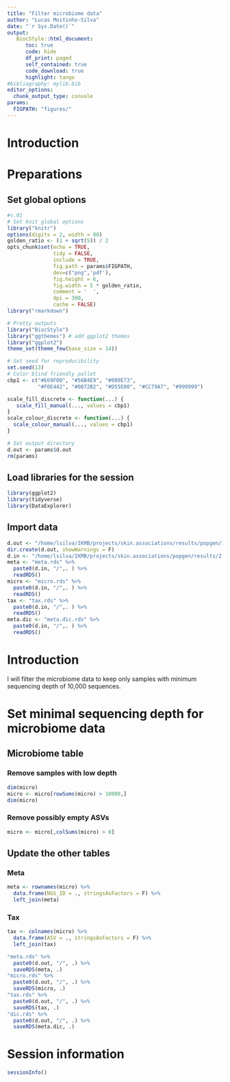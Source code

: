 ```yaml
---
title: "Filter microbiome data"
author: "Lucas Moitinho-Silva"
date: "`r Sys.Date()`"
output:
   BiocStyle::html_document:
      toc: true
      code: hide
      df_print: paged
      self_contained: true
      code_download: true
      highlight: tango
#bibliography: mylib.bib
editor_options:
  chunk_output_type: console
params:
  FIGPATH: "figures/"
---
```



# Introduction


# Preparations

## Set global options

```r
#v.01
# Set knit global options
library("knitr")
options(digits = 2, width = 80)
golden_ratio <- (1 + sqrt(5)) / 2
opts_chunk$set(echo = TRUE,
               tidy = FALSE,
               include = TRUE,
               fig.path = params$FIGPATH,
               dev=c("png",'pdf'),
               fig.height = 6,
               fig.width = 5 * golden_ratio,
               comment = '  ',
               dpi = 300,
               cache = FALSE)
library("rmarkdown")

# Pretty outputs
library("BiocStyle")
library("ggthemes") # add ggplot2 themes
library("ggplot2")
theme_set(theme_few(base_size = 14))

# Set seed for reproducibility
set.seed(13)
# Color blind friendly pallet
cbp1 <- c("#E69F00", "#56B4E9", "#009E73",
          "#F0E442", "#0072B2", "#D55E00", "#CC79A7", "#999999")

scale_fill_discrete <- function(...) {
   scale_fill_manual(..., values = cbp1)
}
scale_colour_discrete <- function(...) {
  scale_colour_manual(..., values = cbp1)
}

# Set output directory
d.out <- params$d.out
rm(params)
```


## Load libraries for the session

```r
library(ggplot2)
library(tidyverse)
library(DataExplorer)
```

## Import data
```r
d.out <- "/home/lsilva/IKMB/projects/skin.associations/results/popgen/1.full.set/1.filter.samples.and.metadata"
dir.create(d.out, showWarnings = F)
d.in <- "/home/lsilva/IKMB/projects/skin.associations/popgen/results/2.combine.metadata.microbiome/"
meta <- "meta.rds" %>%
  paste0(d.in, "/",. ) %>%
  readRDS()
micro <- "micro.rds" %>%
  paste0(d.in, "/",. ) %>%
  readRDS()
tax <- "tax.rds" %>%
  paste0(d.in, "/",. ) %>%
  readRDS()
meta.dic <- "meta.dic.rds" %>%
  paste0(d.in, "/",. ) %>%
  readRDS()
```

# Introduction

I will filter the microbiome data to keep only samples with minimum sequencing depth of 10,000 sequences.

# Set minimal sequencing depth for microbiome data

## Microbiome table

### Remove samples with low depth
```r
dim(micro)
micro <- micro[rowSums(micro) > 10000,]
dim(micro)
```

### Remove possibly empty ASVs

```r
micro <- micro[,colSums(micro) > 0]
```

## Update the other tables

### Meta
```r
meta <- rownames(micro) %>%
  data.frame(NGS_ID = ., stringsAsFactors = F) %>%
  left_join(meta)
```

### Tax

```r
tax <- colnames(micro) %>%
  data.frame(ASV = ., stringsAsFactors = F) %>%
  left_join(tax)
```



```r
"meta.rds" %>%
  paste0(d.out, "/", .) %>%
  saveRDS(meta, .)
"micro.rds" %>%
  paste0(d.out, "/", .) %>%
  saveRDS(micro, .)
"tax.rds" %>%
  paste0(d.out, "/", .) %>%
  saveRDS(tax, .)
"dic.rds" %>%
  paste0(d.out, "/", .) %>%
  saveRDS(meta.dic, .)
```


# Session information

```r
sessionInfo()
```
